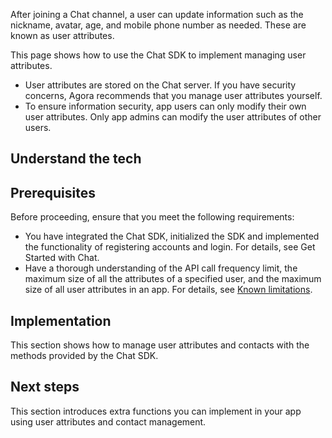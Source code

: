 
After joining a Chat channel, a user can update information such as the nickname, avatar, age, and mobile phone number as needed. These are known as user attributes.

This page shows how to use the Chat SDK to implement managing user attributes.

<div class="alert note"><ul><li>User attributes are stored on the Chat server. If you have security concerns, Agora recommends that you manage user attributes yourself.</li><li>To ensure information security, app users can only modify their own user attributes. Only app admins can modify the user attributes of other users.</li></ul></div>

## Understand the tech

<Understand />

## Prerequisites

Before proceeding, ensure that you meet the following requirements:

- You have integrated the Chat SDK, initialized the SDK and implemented the functionality of registering accounts and login. For details, see <Link to="/agora-chat/get-started/get-started-sdk?platform={{platform.PATH}}">Get Started with Chat</Link>.
- Have a thorough understanding of the API call frequency limit, the maximum size of all the attributes of a specified user, and the maximum size of all user attributes in an app. For details, see [Known limitations](../reference/limitations).

## Implementation

This section shows how to manage user attributes and contacts with the methods provided by the Chat SDK.

<ProjectImplement />

## Next steps

This section introduces extra functions you can implement in your app using user attributes and contact management.

<NextStep />